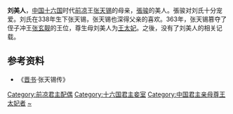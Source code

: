 '''刘美人'''，[[中国|中国]][[十六国|十六国]]时代[[前凉|前凉]]王[[张天锡|张天锡]]的母亲，[[張骏|張骏]]的美人。張骏对刘氏十分宠爱。刘氏在338年生下张天锡，张天锡也深得父亲的喜欢。363年，张天锡篡夺了侄子冲王[[张玄靓|张玄靓]]的王位，尊生母刘美人为[[王太妃|王太妃]]。之後，没有了刘美人的相关记载。

==参考资料==
*《[[晋书|晋书]]·张天锡传》

{{十六國涼國及夏國皇后}}
[[Category:前凉君主配偶|Category:前凉君主配偶]]
[[Category:十六国君主妾室|Category:十六国君主妾室]]
[[Category:中国君主亲母尊王太妃者|Category:中国君主亲母尊王太妃者]]
[[Category:刘姓|~]]